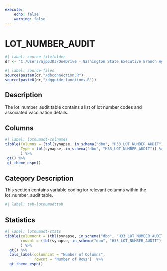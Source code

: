```yaml
---
execute:
    echo: false
    warning: false
---
```


# LOT_NUMBER_AUDIT {.unnumbered}

```r
#| label: source-filefolder
dr <- "C:/Users/ajp5303/OneDrive - Washington State Executive Branch Agencies/source_scripts"
```

```r
#| label: source-files
source(paste0(dr,"/dbconnection.R"))
source(paste0(dr,"/dqguide_functions.R"))
```

## Description

The lot_number_audit table contains a list of lot number codes and associated vaccination details.

## Columns

```r
#| label: lotnumadt-colnames
tibble(Columns = (tbl(synapse, in_schema("dbo", "H33_LOT_NUMBER_AUDIT")) %>% colnames()),
       Type = tbl(synapse, in_schema("dbo", "H33_LOT_NUMBER_AUDIT")) %>% head(1) %>% as_tibble() %>% sapply(class)
       ) %>%
 gt() %>%
 gt_theme_espn()
```

## Category Description

This section contains variable coding for relevant columns within the lot_number_audit table.

```r
#| label: tab-lotnumadttab
```


## Statistics

```r
#| label: lotnumadt-stats
tibble(columncnt = (tbl(synapse, in_schema("dbo", "H33_LOT_NUMBER_AUDIT")) %>% ncol()),
       rowcnt = (tbl(synapse, in_schema("dbo", "H33_LOT_NUMBER_AUDIT"))) %>% nrow2()
       ) %>%
  gt() %>%
  cols_label(columncnt = "Number of Columns",
             rowcnt = "Number of Rows")  %>%
  gt_theme_espn()
```
